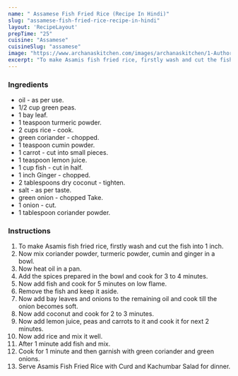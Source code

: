 ---
name: " Assamese Fish Fried Rice (Recipe In Hindi)"
slug: "assamese-fish-fried-rice-recipe-in-hindi"
layout: 'RecipeLayout'
prepTime: "25"
cuisine: "Assamese"
cuisineSlug: "assamese"
image: "https://www.archanaskitchen.com/images/archanaskitchen/1-Author/shaheen_ali/Assamese_Fish_Fried_Rice_.jpg"
excerpt: "To make Asamis fish fried rice, firstly wash and cut the fish into 1 inch"
---

### Ingredients

-  oil - as per use.
-  1/2 cup green peas.
-  1 bay leaf.
-  1 teaspoon turmeric powder.
- 2 cups rice - cook.
-  green coriander - chopped.
-  1 teaspoon cumin powder.
-  1 carrot - cut into small pieces.
-  1 teaspoon lemon juice.
-  1 cup fish - cut in half.
-  1 inch Ginger - chopped.
-  2 tablespoons dry coconut - tighten.
-  salt - as per taste.
-  green onion - chopped Take.
-  1 onion - cut.
-  1 tablespoon coriander powder.

### Instructions

1. To make Asamis fish fried rice, firstly wash and cut the fish into 1 inch.
1. Now mix coriander powder, turmeric powder, cumin and ginger in a bowl.
1. Now heat oil in a pan.
1. Add the spices prepared in the bowl and cook for 3 to 4 minutes.
1. Now add fish and cook for 5 minutes on low flame.
1. Remove the fish and keep it aside.
1. Now add bay leaves and onions to the remaining oil and cook till the onion becomes soft.
1. Now add coconut and cook for 2 to 3 minutes.
1. Now add lemon juice, peas and carrots to it and cook it for next 2 minutes.
1. Now add rice and mix it well.
1. After 1 minute add fish and mix.
1. Cook for 1 minute and then garnish with green coriander and green onions.
1. Serve Asamis Fish Fried Rice with Curd and Kachumbar Salad for dinner.
